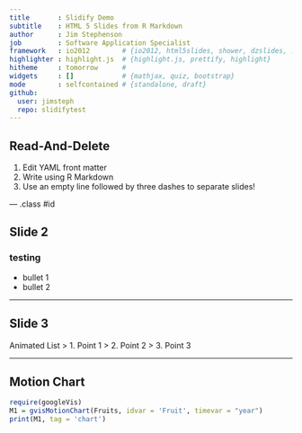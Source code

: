 ```yaml
---
title       : Slidify Demo  
subtitle    : HTML 5 Slides from R Markdown
author      : Jim Stephenson
job         : Software Application Specialist
framework   : io2012        # {io2012, html5slides, shower, dzslides, ...}
highlighter : highlight.js  # {highlight.js, prettify, highlight}
hitheme     : tomorrow      # 
widgets     : []            # {mathjax, quiz, bootstrap}
mode        : selfcontained # {standalone, draft}
github:
  user: jimsteph
  repo: slidifytest
---
```


## Read-And-Delete

1. Edit YAML front matter
2. Write using R Markdown
3. Use an empty line followed by three dashes to separate slides!

--- .class #id 

## Slide 2

### testing
* bullet 1
* bullet 2

---

## Slide 3

Animated List
> 1. Point 1
> 2. Point 2
> 3. Point 3

---

## Motion Chart
```r
require(googleVis)
M1 = gvisMotionChart(Fruits, idvar = 'Fruit', timevar = "year")
print(M1, tag = 'chart')
```
